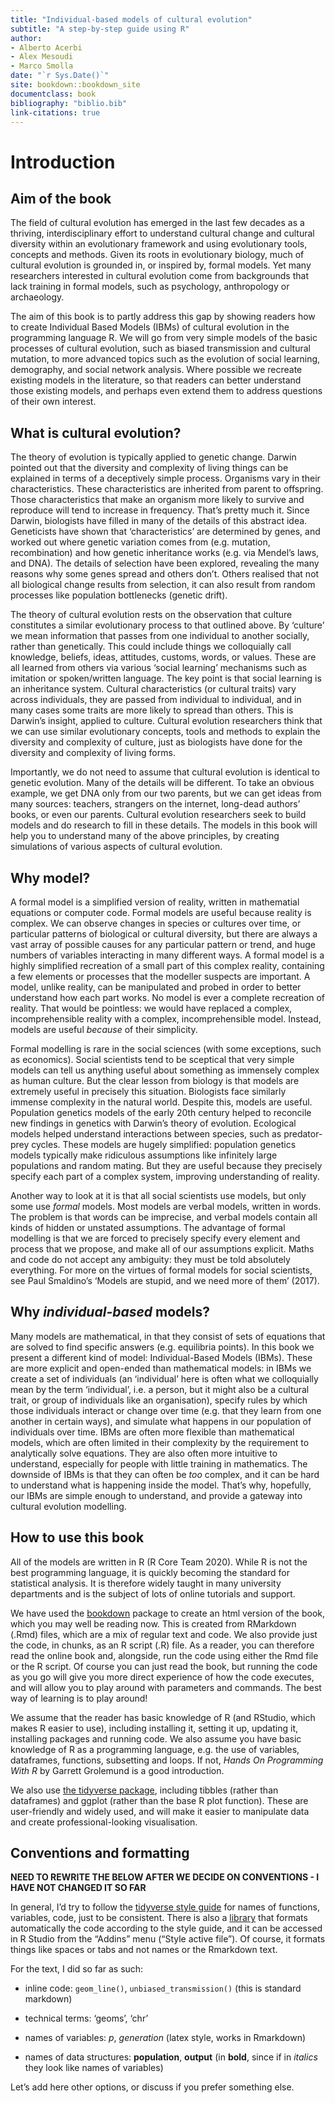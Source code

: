 ```yaml
--- 
title: "Individual-based models of cultural evolution"
subtitle: "A step-by-step guide using R"
author: 
- Alberto Acerbi
- Alex Mesoudi
- Marco Smolla
date: "`r Sys.Date()`"
site: bookdown::bookdown_site
documentclass: book
bibliography: "biblio.bib"
link-citations: true
---
```


# Introduction {-#Introduction}

## Aim of the book

The field of cultural evolution has emerged in the last few decades as a thriving, interdisciplinary effort to understand cultural change and cultural diversity within an evolutionary framework and using evolutionary tools, concepts and methods. Given its roots in evolutionary biology, much of cultural evolution is grounded in, or inspired by, formal models. Yet many researchers interested in cultural evolution come from backgrounds that lack training in formal models, such as psychology, anthropology or archaeology.

The aim of this book is to partly address this gap by showing readers how to create Individual Based Models (IBMs) of cultural evolution in the programming language R. We will go from very simple models of the basic processes of cultural evolution, such as biased transmission and cultural mutation, to more advanced topics such as the evolution of social learning, demography, and social network analysis. Where possible we recreate existing models in the literature, so that readers can better understand those existing models, and perhaps even extend them to address questions of their own interest.

## What is cultural evolution?

The theory of evolution is typically applied to genetic change. Darwin pointed out that the diversity and complexity of living things can be explained in terms of a deceptively simple process. Organisms vary in their characteristics. These characteristics are inherited from parent to offspring. Those characteristics that make an organism more likely to survive and reproduce will tend to increase in frequency. That's pretty much it. Since Darwin, biologists have filled in many of the details of this abstract idea. Geneticists have shown that 'characteristics' are determined by genes, and worked out where genetic variation comes from (e.g. mutation, recombination) and how genetic inheritance works (e.g. via Mendel's laws, and DNA). The details of selection have been explored, revealing the many reasons why some genes spread and others don't. Others realised that not all biological change results from selection, it can also result from random processes like population bottlenecks (genetic drift).

The theory of cultural evolution rests on the observation that culture constitutes a similar evolutionary process to that outlined above. By 'culture' we mean information that passes from one individual to another socially, rather than genetically. This could include things we colloquially call knowledge, beliefs, ideas, attitudes, customs, words, or values. These are all learned from others via various 'social learning' mechanisms such as imitation or spoken/written language. The key point is that social learning is an inheritance system. Cultural characteristics (or cultural traits) vary across individuals, they are passed from individual to individual, and in many cases some traits are more likely to spread than others. This is Darwin's insight, applied to culture. Cultural evolution researchers think that we can use similar evolutionary concepts, tools and methods to explain the diversity and complexity of culture, just as biologists have done for the diversity and complexity of living forms.

Importantly, we do not need to assume that cultural evolution is identical to genetic evolution. Many of the details will be different. To take an obvious example, we get DNA only from our two parents, but we can get ideas from many sources: teachers, strangers on the internet, long-dead authors' books, or even our parents. Cultural evolution researchers seek to build models and do research to fill in these details. The models in this book will help you to understand many of the above principles, by creating simulations of various aspects of cultural evolution.


## Why model?

A formal model is a simplified version of reality, written in mathematial equations or computer code. Formal models are useful because reality is complex. We can observe changes in species or cultures over time, or particular patterns of biological or cultural diversity, but there are always a vast array of possible causes for any particular pattern or trend, and huge numbers of variables interacting in many different ways. A formal model is a highly simplified recreation of a small part of this complex reality, containing a few elements or processes that the modeller suspects are important. A model, unlike reality, can be manipulated and probed in order to better understand how each part works. No model is ever a complete recreation of reality. That would be pointless: we would have replaced a complex, incomprehensible reality with a complex, incomprehensible model. Instead, models are useful *because* of their simplicity.

Formal modelling is rare in the social sciences (with some exceptions, such as economics). Social scientists tend to be sceptical that very simple models can tell us anything useful about something as immensely complex as human culture. But the clear lesson from biology is that models are extremely useful in precisely this situation. Biologists face similarly immense complexity in the natural world. Despite this, models are useful. Population genetics models of the early 20th century helped to reconcile new findings in genetics with Darwin's theory of evolution. Ecological models helped understand interactions between species, such as predator-prey cycles. These models are hugely simplified: population genetics models typically make ridiculous assumptions like infinitely large populations and random mating. But they are useful because they precisely specify each part of a complex system, improving understanding of reality.

Another way to look at it is that all social scientists use models, but only some use *formal* models. Most models are verbal models, written in words. The problem is that words can be imprecise, and verbal models contain all kinds of hidden or unstated assumptions. The advantage of formal modelling is that we are forced to precisely specify every element and process that we propose, and make all of our assumptions explicit. Maths and code do not accept any ambiguity: they must be told absolutely everything.  For more on the virtues of formal models for social scientists, see Paul Smaldino's 'Models are stupid, and we need more of them' (2017).

## Why *individual-based* models?

Many models are mathematical, in that they consist of sets of equations that are solved to find specific answers (e.g. equilibria points). In this book we present a different kind of model: Individual-Based Models (IBMs). These are more explicit and open-ended than mathematical models: in IBMs we create a set of individuals (an 'individual' here is often what we colloquially mean by the term 'individual', i.e. a person, but it might also be a cultural trait, or group of individuals like an organisation), specify rules by which those individuals interact or change over time (e.g. that they learn from one another in certain ways), and simulate what happens in our population of individuals over time. IBMs are often more flexible than mathematical models, which are often limited in their complexity by the requirement to analytically solve equations. They are also often more intuitive to understand, especially for people with little training in mathematics. The downside of IBMs is that they can often be *too* complex, and it can be hard to understand what is happening inside the model. That's why, hopefully, our IBMs are simple enough to understand, and provide a gateway into cultural evolution modelling.


## How to use this book

All of the models are written in R (R Core Team 2020). While R is not the best programming language, it is quickly becoming the standard for statistical analysis. It is therefore widely taught in many university departments and is the subject of lots of online tutorials and support.

We have used the [bookdown](https://bookdown.org) package to create an html version of the book, which you may well be reading now. This is created from RMarkdown (.Rmd) files, which are a mix of regular text and code. We also provide just the code, in chunks, as an R script (.R) file. As a reader, you can therefore read the online book and, alongside, run the code using either the Rmd file or the R script. Of course you can just read the book, but running the code as you go will give you more direct experience of how the code executes, and will allow you to play around with parameters and commands. The best way of learning is to play around!

We assume that the reader has basic knowledge of R (and RStudio, which makes R easier to use), including installing it, setting it up, updating it, installing packages and running code. We also assume you have basic knowledge of R as a programming language, e.g. the use of variables, dataframes, functions, subsetting and loops. If not, *Hands On Programming With R* by Garrett Grolemund is a good introduction.

We also use [the tidyverse package](https://www.tidyverse.org), including tibbles (rather than dataframes) and ggplot (rather than the base R plot function). These are user-friendly and widely used, and will make it easier to manipulate data and create professional-looking visualisation. 


## Conventions and formatting

**NEED TO REWRITE THE BELOW AFTER WE DECIDE ON CONVENTIONS - I HAVE NOT CHANGED IT SO FAR**


In general, I'd try to follow the [tidyverse style guide](https://style.tidyverse.org) for names of functions, variables, code, just to be consistent. There is also a [library](https://www.tidyverse.org/articles/2017/12/styler-1.0.0/) that formats automatically the code according to the style guide, and it can be accessed in R Studio from the "Addins" menu ("Style active file"). Of course, it formats things like spaces or tabs and not names or the Rmarkdown text.

For the text, I did so far as such:

* inline code: `geom_line()`, `unbiased_transmission()` (this is standard markdown)

* technical terms: 'geoms', 'chr'

* names of variables: $p$, $generation$ (latex style, works in Rmarkdown)

* names of data structures: **population**, **output** (in **bold**, since if in *italics* they look like names of variables)

Let's add here other options, or discuss if you prefer something else.

